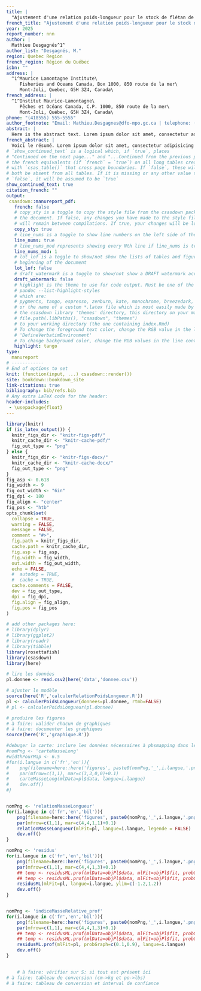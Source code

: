 ```yaml
---
title: |
  "Ajustement d'une relation poids-longueur pour le stock de flétan de l'Atlantique (*Hippoglossus hippoglossus*) du golfe du Saint-Laurent (OPANO 4RST)"
french_title: "Ajustement d'une relation poids-longueur pour le stock de flétan de l'Atlantique (*Hippoglossus hippoglossus*) du golfe du Saint-Laurent (OPANO 4RST)"
year: 2025
report_number: nnn
author: |
  Mathieu Desgagnés^1^
author_list: "Desgagnés, M."
region: Quebec Region
french_region: Région du Québec
isbn: ""
address: |
  ^1^Maurice Lamontagne Institute\
     Fisheries and Oceans Canada, Box 1000, 850 route de la mer\
     Mont-Joli, Quebec, G5H 3Z4, Canada\
french_address: |
  ^1^Institut Maurice-Lamontagne\
     Pêches et Océans Canada, C.P. 1000, 850 route de la mer\
     Mont-Joli, Québec, G5H 3Z4, Canada\
phone: "(418555) 555-5555"
author_footnote: "Email: Mathieu.Desgagnes@dfo-mpo.gc.ca | telephone: (418) 509-0879"
abstract: |
  Here is the abstract text. Lorem ipsum dolor sit amet, consectetur adipisicing elit, sed do eiusmod tempor incididunt ut labore et dolore magna aliqua. Ut enim ad minim veniam, quis nostrud exercitation ullamco laboris nisi ut aliquip ex ea commodo consequat. Duis aute irure dolor in reprehenderit in voluptate velit esse cillum dolore eu fugiat nulla pariatur. Excepteur sint occaecat cupidatat non proident, sunt in culpa qui officia deserunt mollit anim id est laborum.
french_abstract: |
  Voici le résumé. Lorem ipsum dolor sit amet, consectetur adipisicing elit, sed do eiusmod tempor incididunt ut labore et dolore magna aliqua. Ut enim ad minim veniam, quis nostrud exercitation ullamco laboris nisi ut aliquip ex ea commodo consequat. Duis aute irure dolor in reprehenderit in voluptate velit esse cillum dolore eu fugiat nulla pariatur. Excepteur sint occaecat cupidatat non proident, sunt in culpa qui officia deserunt mollit anim id est laborum.
# `show_continued_text` is a logical which, if `true`, places
# "Continued on the next page..." and "...Continued from the previous page" or
# the french equivalents (if `french` = `true`) on all long tables created
# with `csas_table()` that cross page boundaries. If `false`, these will
# both be absent from all tables. If it is missing or any other value than
# `false`, it will be assumed to be `true`
show_continued_text: true
citation_french: ""
output:
 csasdown::manureport_pdf:
   french: false
   # copy_sty is a toggle to copy the style file from the csasdown package every time you compile
   # the document. If false, any changes you have made to the style file in your project
   # will remain between compilations. If true, your changes will be lost when you compile
   copy_sty: true
   # line_nums is a toggle to show line numbers on the left side of the page. 
   line_nums: true
   # line_nums_mod represents showing every Nth line if line_nums is true
   line_nums_mod: 1
   # lot_lof is a toggle to show/not show the lists of tables and figures at the
   # beginning of the document
   lot_lof: false
   # draft_watermark is a toggle to show/not show a DRAFT watermark across every page
   draft_watermark: false
   # highlight is the theme to use for code output. Must be one of the list given by:
   # pandoc --list-highlight-styles
   # which are:
   # pygments, tango, espresso, zenburn, kate, monochrome, breezedark, haddock
   # or the name of a custom *.latex file which is most easily made by copying one from 
   # the csasdown library 'themes' directory, this directory on your machine:
   # file.path(.libPaths(), "csasdown", "themes")
   # to your working directory (the one containing index.Rmd)
   # To change the foreground text color, change the RGB value in the line containing
   # 'DefineVerbatimEnvironment'
   # To change background color, change the RGB values in the line containing 'shadecolor'
   highlight: tango
type:
  manureport
# ------------
# End of options to set
knit: (function(input, ...) csasdown::render())
site: bookdown::bookdown_site
link-citations: true
bibliography: bib/refs.bib
# Any extra LaTeX code for the header:
header-includes:
 - \usepackage{float}
---
```


```r
library(knitr)
if (is_latex_output()) {
  knitr_figs_dir <- "knitr-figs-pdf/"
  knitr_cache_dir <- "knitr-cache-pdf/"
  fig_out_type <- "png"
} else {
  knitr_figs_dir <- "knitr-figs-docx/"
  knitr_cache_dir <- "knitr-cache-docx/"
  fig_out_type <- "png"
}
fig_asp <- 0.618
fig_width <- 9
fig_out_width <- "6in"
fig_dpi <- 180
fig_align <- "center"
fig_pos <- "htb"
opts_chunk$set(
  collapse = TRUE,
  warning = FALSE,
  message = FALSE,
  comment = "#>",
  fig.path = knitr_figs_dir,
  cache.path = knitr_cache_dir,
  fig.asp = fig_asp,
  fig.width = fig_width,
  out.width = fig_out_width,
  echo = FALSE,
  #  autodep = TRUE,
  #  cache = TRUE,
  cache.comments = FALSE,
  dev = fig_out_type,
  dpi = fig_dpi,
  fig.align = fig_align,
  fig.pos = fig_pos
)
```

```r
# add other packages here:
# library(dplyr)
# library(ggplot2)
# library(readr)
# library(tibble)
library(rosettafish)
library(csasdown)
library(here)
```

```r

# lire les données
pl.donnee <- read.csv2(here('data','donnee.csv'))

# ajuster le modèle
source(here('R','calculerRelationPoidsLongueur.R'))
pl <- calculerPoidsLongueur(donnees=pl.donnee, rtmb=FALSE)
# pl <- calculerPoidsLongueur(pl.donnee)

# produire les figures
# à faire: valider chacun de graphiques
# à faire: documenter les graphiques
source(here('R','graphique.R'))

#debuger la carte: inclure les données nécessaires à pbsmapping dans le dossier git
#nomPng <- 'carteMasseLong'
#widthPourMap <- 6.5
#for(i.langue in c('fr','en')){
#    png(filename=here::here('figures', paste0(nomPng,'_',i.langue,'.png')), height=widthPourMap*0.73, width=widthPourMap, units='in', res=300)
#    par(mfrow=c(1,1), mar=c(3,3,0,0)+0.1)
#    carteMasseLong(mlData=pl$data, langue=i.langue)
#    dev.off()
#}


nomPng <- 'relationMasseLongueur'
for(i.langue in c('fr','en','bil')){
    png(filename=here::here('figures', paste0(nomPng,'_',i.langue,'.png')), height=5, width=8, units='in', res=300)
    par(mfrow=c(1,1), mar=c(4,4,1,1)+0.1)
    relationMasseLongueur(mlFit=pl, langue=i.langue, legende = FALSE)
    dev.off()
}

nomPng <- 'residus'
for(i.langue in c('fr','en','bil')){
    png(filename=here::here('figures', paste0(nomPng,'_',i.langue,'.png')), height=5, width=8, units='in', res=300)
    par(mfrow=c(1,1), mar=c(4,4,1,3)+0.1)
    ## temp <- residusML.prof(mlData=objPl$data, mlFit=objPl$fit, probGraph=c(0.025,0.975), langue=i.langue)
    ## temp <- residusML.prof(mlData=objPl$data, mlFit=objPl$fit, probGraph=c(0.05,0.95), langue=i.langue)
    residusML(mlFit=pl, langue=i.langue, ylim=c(-1.2,1.2))
    dev.off()
}


nomPng <- 'indiceMasseRelative_prof'
for(i.langue in c('fr','en','bil')){
    png(filename=here::here('figures', paste0(nomPng,'_',i.langue,'.png')), height=5, width=8, units='in', res=300)
    par(mfrow=c(1,1), mar=c(4,4,1,3)+0.1)
    ## temp <- residusML.prof(mlData=objPl$data, mlFit=objPl$fit, probGraph=c(0.025,0.975), langue=i.langue)
    ## temp <- residusML.prof(mlData=objPl$data, mlFit=objPl$fit, probGraph=c(0.05,0.95), langue=i.langue)
    residusML.prof(mlFit=pl, probGraph=c(0.1,0.9), langue=i.langue)
    dev.off()
}

    
    # à faire: vérifier sur S: si tout est présent ici
# à faire: tableau de conversion (cm->kg et po->lbs)
# à faire: tableau de conversion et interval de confiance



```